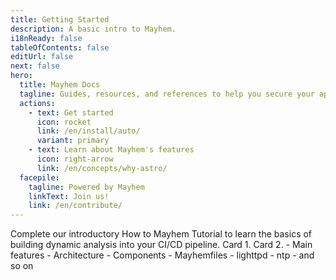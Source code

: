 ```yaml
---
title: Getting Started
description: A basic intro to Mayhem.
i18nReady: false
tableOfContents: false
editUrl: false
next: false
hero:
  title: Mayhem Docs
  tagline: Guides, resources, and references to help you secure your apps with Mayhem.
  actions:
    - text: Get started
      icon: rocket
      link: /en/install/auto/
      variant: primary
    - text: Learn about Mayhem's features
      icon: right-arrow
      link: /en/concepts/why-astro/
  facepile:
    tagline: Powered by Mayhem
    linkText: Join us!
    link: /en/contribute/
---
```



<CardGrid>

  <SplitCard title="Take a guided tour" icon="rocket">
    Complete our introductory How to Mayhem Tutorial to learn the basics of
    building dynamic analysis into your CI/CD pipeline.
  </SplitCard>


  <Card title="What will you secure with Mayhem?" icon="laptop">
    Card 1.
  </Card>

  <Card title="Take a guided tour" icon="star">
    Card 2.
  </Card>


  <ListCard title="Learn" icon="open-book">
    - Main features
    - Architecture
    - Components
    - Mayhemfiles
  </ListCard>

  <ListCard title="Examples" icon="puzzle">
    - lighttpd
    - ntp
    - and so on
  </ListCard>
</CardGrid>

<Discord title="Have a question or want to get involved?" cta="Join our Discord"/>
